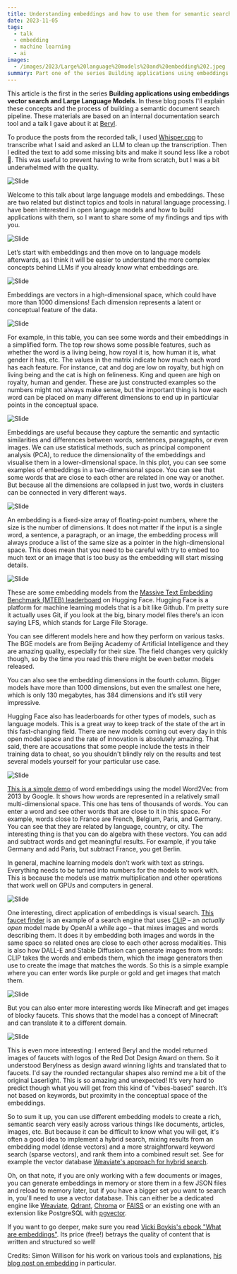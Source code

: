 ```yaml
---
title: Understanding embeddings and how to use them for semantic search
date: 2023-11-05
tags:
  - talk
  - embedding
  - machine learning
  - ai
images:
  - /images/2023/Large%20language%20models%20and%20embedding%202.jpeg
summary: Part one of the series Building applications using embeddings vector search and Large Language Models
---
```


This article is the first in the series **Building applications using embeddings vector search and Large Language Models**. In these blog posts I'll explain these concepts and the process of building a semantic document search pipeline. These materials are based on an internal documentation search tool and a talk I gave about it at [Beryl](https://beryl.cc/).

To produce the posts from the recorded talk, I used [Whisper.cpp](https://github.com/ggerganov/whisper.cpp) to transcribe what I said and asked an LLM to clean up the transcription. Then I edited the text to add some missing bits and make it sound less like a robot 🤖. This was useful to prevent having to write from scratch, but I was a bit underwhelmed with the quality.

![Slide](/images/2023/Large%20language%20models%20and%20embedding%201.jpeg)

Welcome to this talk about large language models and embeddings. These are two related but distinct topics and tools in natural language processing. I have been interested in open language models and how to build applications with them, so I want to share some of my findings and tips with you.

![Slide](/images/2023/Large%20language%20models%20and%20embedding%202.jpeg)

Let’s start with embeddings and then move on to language models afterwards, as I think it will be easier to understand the more complex concepts behind LLMs if you already know what embeddings are.

![Slide](/images/2023/Large%20language%20models%20and%20embedding%203.jpeg)

Embeddings are vectors in a high-dimensional space, which could have more than 1000 dimensions! Each dimension represents a latent or conceptual feature of the data.

![Slide](/images/2023/Large%20language%20models%20and%20embedding%204.jpeg)

For example, in this table, you can see some words and their embeddings in a simplified form. The top row shows some possible features, such as whether the word is a living being, how royal it is, how human it is, what gender it has, etc. The values in the matrix indicate how much each word has each feature. For instance, cat and dog are low on royalty, but high on living being and the cat is high on felineness. King and queen are high on royalty, human and gender. These are just constructed examples so the numbers might not always make sense, but the important thing is how each word can be placed on many different dimensions to end up in particular points in the conceptual space.

![Slide](/images/2023/Large%20language%20models%20and%20embedding%205.gif)

Embeddings are useful because they capture the semantic and syntactic similarities and differences between words, sentences, paragraphs, or even images. We can use statistical methods, such as principal component analysis (PCA), to reduce the dimensionality of the embeddings and visualise them in a lower-dimensional space. In this plot, you can see some examples of embeddings in a two-dimensional space. You can see that some words that are close to each other are related in one way or another. But because all the dimensions are collapsed in just two, words in clusters can be connected in very different ways.

![Slide](/images/2023/Large%20language%20models%20and%20embedding%206.jpeg)

An embedding is a fixed-size array of floating-point numbers, where the size is the number of dimensions. It does not matter if the input is a single word, a sentence, a paragraph, or an image, the embedding process will always produce a list of the same size as a pointer in the high-dimensional space. This does mean that you need to be careful with try to embed too much text or an image that is too busy as the embedding will start missing details.

![Slide](/images/2023/Large%20language%20models%20and%20embedding%207.jpeg)

These are some embedding models from the [Massive Text Embedding Benchmark (MTEB) leaderboard](https://huggingface.co/spaces/mteb/leaderboard) on Hugging Face. Hugging Face is a platform for machine learning models that is a bit like Github. I'm pretty sure it actually uses Git, if you look at the big, binary model files there's an icon saying LFS, which stands for Large File Storage.

You can see different models here and how they perform on various tasks. The BGE models are from Beijing Academy of Artificial Intelligence and they are amazing quality, especially for their size. The field changes very quickly though, so by the time you read this there might be even better models released.

You can also see the embedding dimensions in the fourth column. Bigger models have more than 1000 dimensions, but even the smallest one here, which is only 130 megabytes, has 384 dimensions and it’s still very impressive.

Hugging Face also has leaderboards for other types of models, such as language models. This is a great way to keep track of the state of the art in this fast-changing field. There are new models coming out every day in this open model space and the rate of innovation is absolutely amazing. That said, there are accusations that some people include the tests in their training data to cheat, so you shouldn't blindly rely on the results and test several models yourself for your particular use case.

![Slide](/images/2023/Large%20language%20models%20and%20embedding%208.jpeg)

[This is a simple demo](https://turbomaze.github.io/word2vecjson/) of word embeddings using the model Word2Vec from 2013 by Google. It shows how words are represented in a relatively small multi-dimensional space. This one has tens of thousands of words. You can enter a word and see other words that are close to it in this space. For example, words close to France are French, Belgium, Paris, and Germany. You can see that they are related by language, country, or city. The interesting thing is that you can do algebra with these vectors. You can add and subtract words and get meaningful results. For example, if you take Germany and add Paris, but subtract France, you get Berlin.

In general, machine learning models don’t work with text as strings. Everything needs to be turned into numbers for the models to work with. This is because the models use matrix multiplication and other operations that work well on GPUs and computers in general.

![Slide](/images/2023/Large%20language%20models%20and%20embedding%209.jpeg)

One interesting, direct application of embeddings is visual search. [This faucet finder](https://observablehq.com/@simonw/search-for-faucets-with-clip-api) is an example of a search engine that uses [CLIP](https://github.com/openai/CLIP) – an _actually open_ model made by OpenAI a while ago – that mixes images and words describing them. It does it by embedding both images and words in the same space so related ones are close to each other across modalities. This is also how DALL-E and Stable Diffusion can generate images from words: CLIP takes the words and embeds them, which the image generators then use to create the image that matches the words. So this is a simple example where you can enter words like purple or gold and get images that match them.

![Slide](/images/2023/Large%20language%20models%20and%20embedding%2010.jpeg)

But you can also enter more interesting words like Minecraft and get images of blocky faucets. This shows that the model has a concept of Minecraft and can translate it to a different domain.

![Slide](/images/2023/Large%20language%20models%20and%20embedding%2011.jpeg)

This is even more interesting: I entered Beryl and the model returned images of faucets with logos of the Red Dot Design Award on them. So it understood Berylness as design award winning lights and translated that to faucets. I'd say the rounded rectangular shapes also remind me a bit of the original Laserlight. This is so amazing and unexpected! It’s very hard to predict though what you will get from this kind of "vibes-based" search. It’s not based on keywords, but proximity in the conceptual space of the embeddings.

So to sum it up, you can use different embedding models to create a rich, semantic search very easily across various things like documents, articles, images, etc. But because it can be difficult to know what you will get, it's often a good idea to implement a hybrid search, mixing results from an embedding model (dense vectors) and a more straightforward keyword search (sparse vectors), and rank them into a combined result set. See for example the vector database [Weaviate's approach for hybrid search](https://weaviate.io/blog/hybrid-search-fusion-algorithms).

Oh, on that note, if you are only working with a few documents or images, you can generate embeddings in memory or store them in a few JSON files and reload to memory later, but if you have a bigger set you want to search in, you'll need to use a vector database. This can either be a dedicated engine like [Weaviate](https://weaviate.io), [Qdrant](https://github.com/qdrant/qdrant), [Chroma](https://www.trychroma.com/) or [FAISS](https://faiss.ai) or an existing one with an extension like PostgreSQL with [pgvector](https://github.com/pgvector/pgvector).

If you want to go deeper, make sure you read [Vicki Boykis's ebook "What are embeddings"](https://vickiboykis.com/what_are_embeddings/). Its price (free!) betrays the quality of content that is written and structured so well!

Credits: Simon Willison for his work on various tools and explanations, [his blog post on embedding](https://simonwillison.net/2023/Oct/23/embeddings/) in particular.
